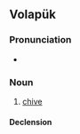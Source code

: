 ==Volapük==

===Pronunciation===
* {{IPA|[beˈbyl]|lang=vo}}

===Noun===
{{vo-noun}}

# [[chive]]

====Declension====
{{vo-decl-noun}}